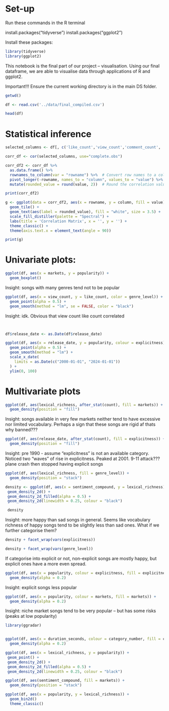 # Set-up

Run these commands in the R terminal

install.packages("tidyverse")
install.packages("ggplot2")

Install these packages:

```r
library(tidyverse)
library(ggplot2)
```

This notebook is the final part of our project – visualisation. Using our final dataframe, we are able to visualise data through applications of R and ggplot2.

Important!!! Ensure the current working directory is in the main DS folder.

```r
getwd()
```

```r
df <- read.csv('../data/final_compiled.csv')
```

```r
head(df)
```

# Statistical inference

```r
selected_columns <- df[, c('like_count','view_count','comment_count', 'sentiment_positive', 'sentiment_neutral', 'sentiment_negative', 'sentiment_compound_absolute', 'lexical_richness', 'song_length', 'popularity')]

corr_df <- cor(selected_columns, use="complete.obs")
```

```r
corr_df2 <- corr_df %>% 
  as.data.frame() %>% 
  rownames_to_column(var = "rowname") %>%  # Convert row names to a column
  pivot_longer(-rowname, names_to = "column", values_to = "value") %>% 
  mutate(rounded_value = round(value, 2))  # Round the correlation values

print(corr_df2)
```

```r
g <- ggplot(data = corr_df2, aes(x = rowname, y = column, fill = value)) +
  geom_tile() +
  geom_text(aes(label = rounded_value), fill = "white", size = 3.5) + 
  scale_fill_distiller(palette = "Spectral") +
  labs(title = 'Correlation Matrix', x = '', y = '') +
  theme_classic() +
  theme(axis.text.x = element_text(angle = 90))

print(g)
```

# Univariate plots:

```r
ggplot(df, aes(x = markets, y = popularity)) +
  geom_boxplot()
```

Insight: songs with many genres tend not to be popular

```r
ggplot(df, aes(x = view_count, y = like_count, color = genre_level)) +
  geom_point(alpha = 0.5) +
  geom_smooth(method = "lm", se = FALSE, color = "black")
```

Insight: idk. Obvious that view count like count correlated

```r

```

```r

```

```r
df$release_date <- as.Date(df$release_date)

ggplot(df, aes(x = release_date, y = popularity, colour = explicitness)) +
  geom_point(alpha = 0.5) +
  geom_smooth(method = "lm") +
  scale_x_date(
    limits = as.Date(c("2000-01-01", "2024-01-01"))
  ) +
  ylim(0, 100)
```

# Multivariate plots

```r
ggplot(df, aes(lexical_richness, after_stat(count), fill = markets)) +
  geom_density(position = "fill")
```

Insight: songs available in very few markets neither tend to have excessive nor limited vocabulary. Perhaps a sign that these songs are rigid af thats why banned???

```r
ggplot(df, aes(release_date, after_stat(count), fill = explicitness)) +
  geom_density(position = "fill")
```

Insight: pre 1990 - assume "explicitness" is not an available category. Noticed two "waves" of rise in explicitness. Peaked at 2001. 9-11 attack??? plane crash then stopped having explicit songs

```r
ggplot(df, aes(lexical_richness, fill = genre_level)) +
  geom_density(position = "stack")
```

```r
density <- ggplot(df, aes(x = sentiment_compound, y = lexical_richness)) +
 geom_density_2d() +
 geom_density_2d_filled(alpha = 0.5) +
 geom_density_2d(linewidth = 0.25, colour = "black")

 density
```

Insight: more happy than sad songs in general. Seems like vocabulary richness of happy songs tend to be slightly less than sad ones. What if we further categorise them?

```r
density + facet_wrap(vars(explicitness))
```
```r
density + facet_wrap(vars(genre_level))
```

If categorise into explicit or not, non-explicit songs are mostly happy, but explicit ones have a more even spread.

```r
ggplot(df, aes(x = popularity, colour = explicitness, fill = explicitness)) +
  geom_density(alpha = 0.2)
```

Insight: explicit songs less popular

```r
ggplot(df, aes(x = popularity, colour = markets, fill = markets)) +
  geom_density(alpha = 0.2)
```

Insight: niche market songs tend to be very popular – but has some risks (peaks at low popularity)

```r
library(ggradar)
```

```r

```

```r
ggplot(df, aes(x = duration_seconds, colour = category_number, fill = category_number)) +
  geom_density(alpha = 0.2)
```

```r
ggplot(df, aes(x = lexical_richness, y = popularity)) +
 geom_point() +
 geom_density_2d() +
 geom_density_2d_filled(alpha = 0.5) +
 geom_density_2d(linewidth = 0.25, colour = "black")
```

```r
ggplot(df, aes(sentiment_compound, fill = markets)) +
  geom_density(position = "stack")
```

```r
ggplot(df, aes(x = popularity, y = lexical_richness)) +
  geom_bin2d()
  theme_classic()
```

```r

```

```r

```

```r

```

```r

```

```r

```

```r

```